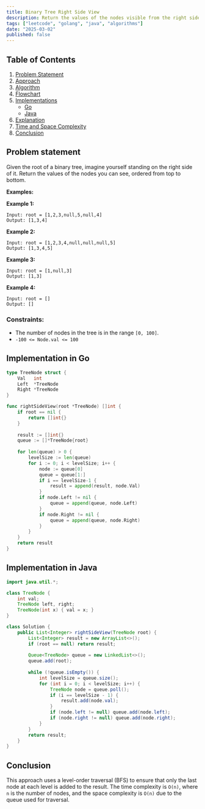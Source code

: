 ```yaml
---
title: Binary Tree Right Side View
description: Return the values of the nodes visible from the right side of a binary tree. Includes Go and Java implementations.
tags: ["leetcode", "golang", "java", "algorithms"]
date: "2025-03-02"
published: false
---
```


## Table of Contents

1. [Problem Statement](#problem-statement)
2. [Approach](#approach)
3. [Algorithm](#algorithm)
4. [Flowchart](#flowchart)
5. [Implementations](#implementations)
   - [Go](#implementation-in-go)
   - [Java](#implementation-in-java)
6. [Explanation](#explanation)
7. [Time and Space Complexity](#time-and-space-complexity)
8. [Conclusion](#conclusion)

## Problem statement

Given the root of a binary tree, imagine yourself standing on the right side of it. Return the values of the nodes you can see, ordered from top to bottom.

**Examples:**

**Example 1:**
```
Input: root = [1,2,3,null,5,null,4]
Output: [1,3,4]
```

**Example 2:**
```
Input: root = [1,2,3,4,null,null,null,5]
Output: [1,3,4,5]
```

**Example 3:**
```
Input: root = [1,null,3]
Output: [1,3]
```

**Example 4:**
```
Input: root = []
Output: []
```

### Constraints:

- The number of nodes in the tree is in the range `[0, 100]`.
- `-100 <= Node.val <= 100`

## Implementation in Go

```go
type TreeNode struct {
    Val   int
    Left  *TreeNode
    Right *TreeNode
}

func rightSideView(root *TreeNode) []int {
    if root == nil {
        return []int{}
    }
    
    result := []int{}
    queue := []*TreeNode{root}
    
    for len(queue) > 0 {
        levelSize := len(queue)
        for i := 0; i < levelSize; i++ {
            node := queue[0]
            queue = queue[1:]
            if i == levelSize-1 {
                result = append(result, node.Val)
            }
            if node.Left != nil {
                queue = append(queue, node.Left)
            }
            if node.Right != nil {
                queue = append(queue, node.Right)
            }
        }
    }
    return result
}
```

## Implementation in Java

```java
import java.util.*;

class TreeNode {
    int val;
    TreeNode left, right;
    TreeNode(int x) { val = x; }
}

class Solution {
    public List<Integer> rightSideView(TreeNode root) {
        List<Integer> result = new ArrayList<>();
        if (root == null) return result;
        
        Queue<TreeNode> queue = new LinkedList<>();
        queue.add(root);
        
        while (!queue.isEmpty()) {
            int levelSize = queue.size();
            for (int i = 0; i < levelSize; i++) {
                TreeNode node = queue.poll();
                if (i == levelSize - 1) {
                    result.add(node.val);
                }
                if (node.left != null) queue.add(node.left);
                if (node.right != null) queue.add(node.right);
            }
        }
        return result;
    }
}
```

## Conclusion

This approach uses a level-order traversal (BFS) to ensure that only the last node at each level is added to the result. The time complexity is `O(n)`, where `n` is the number of nodes, and the space complexity is `O(n)` due to the queue used for traversal.

